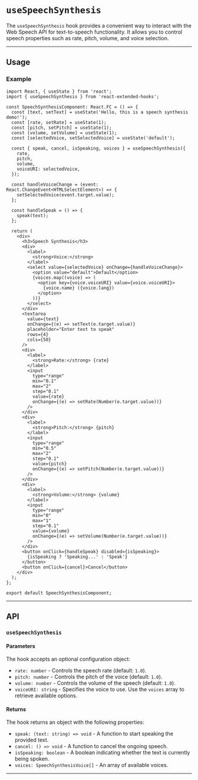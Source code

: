 
<Meta title="Hooks/useSpeechSynthesis" component={useSpeechSynthesis} />

# `useSpeechSynthesis`

The `useSpeechSynthesis` hook provides a convenient way to interact with the Web Speech API for text-to-speech functionality. It allows you to control speech properties such as rate, pitch, volume, and voice selection.

---

## Usage

### Example

```tsx
import React, { useState } from 'react';
import { useSpeechSynthesis } from 'react-extended-hooks';

const SpeechSynthesisComponent: React.FC = () => {
  const [text, setText] = useState('Hello, this is a speech synthesis demo!');
  const [rate, setRate] = useState(1);
  const [pitch, setPitch] = useState(1);
  const [volume, setVolume] = useState(1);
  const [selectedVoice, setSelectedVoice] = useState('default');

  const { speak, cancel, isSpeaking, voices } = useSpeechSynthesis({
    rate,
    pitch,
    volume,
    voiceURI: selectedVoice,
  });

  const handleVoiceChange = (event: React.ChangeEvent<HTMLSelectElement>) => {
    setSelectedVoice(event.target.value);
  };

  const handleSpeak = () => {
    speak(text);
  };

  return (
    <div>
      <h3>Speech Synthesis</h3>
      <div>
        <label>
          <strong>Voice:</strong>
        </label>
        <select value={selectedVoice} onChange={handleVoiceChange}>
          <option value="default">Default</option>
          {voices.map((voice) => (
            <option key={voice.voiceURI} value={voice.voiceURI}>
              {voice.name} ({voice.lang})
            </option>
          ))}
        </select>
      </div>
      <textarea
        value={text}
        onChange={(e) => setText(e.target.value)}
        placeholder="Enter text to speak"
        rows={4}
        cols={50}
      />
      <div>
        <label>
          <strong>Rate:</strong> {rate}
        </label>
        <input
          type="range"
          min="0.1"
          max="2"
          step="0.1"
          value={rate}
          onChange={(e) => setRate(Number(e.target.value))}
        />
      </div>
      <div>
        <label>
          <strong>Pitch:</strong> {pitch}
        </label>
        <input
          type="range"
          min="0.5"
          max="2"
          step="0.1"
          value={pitch}
          onChange={(e) => setPitch(Number(e.target.value))}
        />
      </div>
      <div>
        <label>
          <strong>Volume:</strong> {volume}
        </label>
        <input
          type="range"
          min="0"
          max="1"
          step="0.1"
          value={volume}
          onChange={(e) => setVolume(Number(e.target.value))}
        />
      </div>
      <button onClick={handleSpeak} disabled={isSpeaking}>
        {isSpeaking ? 'Speaking...' : 'Speak'}
      </button>
      <button onClick={cancel}>Cancel</button>
    </div>
  );
};

export default SpeechSynthesisComponent;
```

---

## API

### `useSpeechSynthesis`

#### Parameters

The hook accepts an optional configuration object:

- `rate: number` - Controls the speech rate (default: `1.0`).
- `pitch: number` - Controls the pitch of the voice (default: `1.0`).
- `volume: number` - Controls the volume of the speech (default: `1.0`).
- `voiceURI: string` - Specifies the voice to use. Use the `voices` array to retrieve available options.

#### Returns

The hook returns an object with the following properties:

- `speak: (text: string) => void` - A function to start speaking the provided text.
- `cancel: () => void` - A function to cancel the ongoing speech.
- `isSpeaking: boolean` - A boolean indicating whether the text is currently being spoken.
- `voices: SpeechSynthesisVoice[]` - An array of available voices.

---
